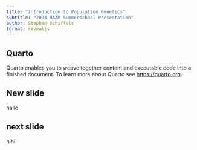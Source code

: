 ```yaml
---
title: "Introduction to Population Genetics"
subtitle: "2024 HAAM Summerschool Presentation"
author: Stephan Schiffels
format: revealjs
---
```


## Quarto

Quarto enables you to weave together content and executable code into a finished document. To learn more about Quarto see <https://quarto.org>.

## New slide

hallo

## next slide

hihi